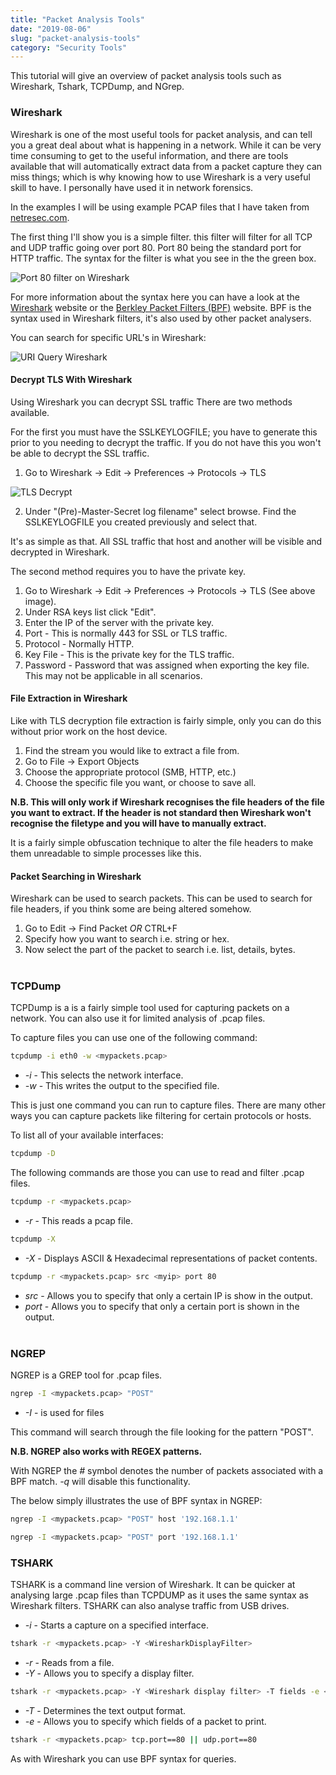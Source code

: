 ```yaml
---
title: "Packet Analysis Tools"
date: "2019-08-06"
slug: "packet-analysis-tools"
category: "Security Tools"
---
```

This tutorial will give an overview of packet analysis tools such as Wireshark, Tshark, TCPDump, and NGrep.

### Wireshark
Wireshark is one of the most useful tools for packet analysis, and can tell you a great deal about what is happening in a network. While it can be very time consuming to get to the useful information, and there are tools available that will automatically extract data from a packet capture they can miss things; which is why knowing how to use Wireshark is a very useful skill to have. I personally have used it in network forensics.

In the examples I will be using example PCAP files that I have taken from [netresec.com](https://www.netresec.com/?page=MACCDC).

The first thing I'll show you is a simple filter. this filter will filter for all TCP and UDP traffic going over port 80. Port 80 being the standard port for HTTP traffic. The syntax for the filter is what you see in the the green box.

![Port 80 filter on Wireshark](./prt80Filter.png)

For more information about the syntax here you can have a look at the [Wireshark](https://www.wireshark.org/) website or the [Berkley Packet Filters (BPF)](http://biot.com/capstats/bpf.html) website. BPF is the syntax used in Wireshark filters, it's also used by other packet analysers. 

You can search for specific URL's in Wireshark:

![URI Query Wireshark](./uriQuery.png)

#### Decrypt TLS With Wireshark

Using Wireshark you can decrypt SSL traffic There are two methods available. 

For the first you must have the SSLKEYLOGFILE;  you have to generate this prior to you needing to decrypt the traffic. If you do not have this you won't be able to decrypt the SSL traffic.

1. Go to Wireshark -> Edit -> Preferences -> Protocols -> TLS

![TLS Decrypt](./tlsDecode.png)

2. Under "(Pre)-Master-Secret log filename" select browse. Find the SSLKEYLOGFILE you created previously and select that.

It's as simple as that. All SSL traffic that host and another will be visible and decrypted in Wireshark.

The second method requires you to have the private key.

1. Go to Wireshark -> Edit -> Preferences -> Protocols -> TLS (See above image).
2. Under RSA keys list click "Edit".
3. Enter the IP of the server with the private key.
4. Port - This is normally 443 for SSL or TLS traffic.
5. Protocol - Normally HTTP.
6. Key File - This is the private key for the TLS traffic.
7. Password - Password that was assigned when exporting the key file. This may not be applicable in all scenarios.


#### File Extraction in Wireshark

Like with TLS decryption file extraction is fairly simple, only you can do this without prior work on the host device.

1. Find the stream you would like to extract a file from.
2. Go to File -> Export Objects
3. Choose the appropriate protocol (SMB, HTTP, etc.)
4. Choose the specific file you want, or choose to save all.

**N.B. This will only work if Wireshark recognises the file headers of the file you want to extract. If the header is not standard then Wireshark won't recognise the filetype and you will have to manually extract.**

It is a fairly simple obfuscation technique to alter the file headers to make them unreadable to simple processes like this.

#### Packet Searching in Wireshark
Wireshark can be used to search packets. This can be used to search for file headers, if you think some are being altered somehow.

1. Go to Edit -> Find Packet *OR* CTRL+F
2. Specify how you want to search i.e. string or hex.
3. Now select the part of the packet to search i.e. list, details, bytes.
<br/><br/>

### TCPDump
TCPDump is a is a fairly simple tool used for capturing packets on a network. You can also use it for limited analysis of .pcap files.

To capture files you can use one of the following command:

```bash
tcpdump -i eth0 -w <mypackets.pcap>
```
* *-i* - This selects the network interface.
* *-w* - This writes the output to the specified file.

This is just one command you can run to capture files. There are many other ways you can capture packets like filtering for certain protocols or hosts.

To list all of your available interfaces:

```bash
tcpdump -D
```

The following commands are those you can use to read and filter .pcap files.

```bash
tcpdump -r <mypackets.pcap>
```
* *-r* - This reads a pcap file.

```bash
tcpdump -X
```
* *-X* - Displays ASCII & Hexadecimal representations of packet contents.

```bash
tcpdump -r <mypackets.pcap> src <myip> port 80
```
* *src* - Allows you to specify that only a certain IP is show in the output.
* *port* - Allows you to specify that only a certain port is shown in the output.
<br/><br/>

### NGREP
NGREP is a GREP tool for .pcap files.

```bash
ngrep -I <mypackets.pcap> "POST"
```
* *-I* - is used for files

This command will search through the file looking for the pattern "POST".

**N.B. NGREP also works with REGEX patterns.**

With NGREP the *#* symbol denotes the number of packets associated with a BPF match. *-q* will disable this functionality.

The below simply illustrates the use of BPF syntax in NGREP:

```bash
ngrep -I <mypackets.pcap> "POST" host '192.168.1.1'
```

```bash
ngrep -I <mypackets.pcap> "POST" port '192.168.1.1'
```


### TSHARK
TSHARK is a command line version of Wireshark. It can be quicker at analysing large .pcap files than TCPDUMP as it uses the same syntax as Wireshark filters. TSHARK can also analyse traffic from USB drives.  

* *-i* - Starts a capture on a specified interface.

```bash
tshark -r <mypackets.pcap> -Y <WiresharkDisplayFilter>
```
* *-r* - Reads from a file.
* *-Y* - Allows you to specify a display filter.

```bash
tshark -r <mypackets.pcap> -Y <Wireshark display filter> -T fields -e <fieldNames>
```
* *-T* - Determines the text output format.
* *-e* - Allows you to specify which fields of a packet to print.

```bash
tshark -r <mypackets.pcap> tcp.port==80 || udp.port==80
```
As with Wireshark you can use BPF syntax for queries.